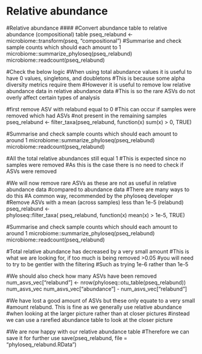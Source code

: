 # Relative abundance

#Relative abundance ####
#Convert abundance table to relative abundance (compositional) table
pseq_relabund <- microbiome::transform(pseq, "compositional")
#Summarise and check sample counts which should each amount to 1
microbiome::summarize_phyloseq(pseq_relabund)
microbiome::readcount(pseq_relabund)

#Check the below logic
#When using total abundance values it is useful to have 0 values, singletons, and doubletons
#This is because some alpha diversity metrics require them
#However it is useful to remove low relative abundance data in relative abundance data
#This is so the rare ASVs do not overly affect certain types of analysis

#first remove ASV with relabund equal to 0
#This can occur if samples were removed which had ASVs 
#not present in the remaining samples
pseq_relabund <-  filter_taxa(pseq_relabund, function(x) sum(x) > 0, TRUE)

#Summarise and check sample counts which should each amount to around 1
microbiome::summarize_phyloseq(pseq_relabund)
microbiome::readcount(pseq_relabund)

#All the total relative abundances still equal 1
#This is expected since no samples were removed
#As this is the case there is no need to check if ASVs were removed

#We will now remove rare ASVs as these are not as useful in relative abundance data
#compared to abundance data
#There are many ways to do this
#A common way, recommended by the phyloseq developer
#Remove ASVs with a mean (across samples) less than 1e-5 (relabund)
pseq_relabund <-  
  phyloseq::filter_taxa(
    pseq_relabund, function(x) mean(x) > 1e-5, TRUE)

#Summarise and check sample counts which should each amount to around 1
microbiome::summarize_phyloseq(pseq_relabund)
microbiome::readcount(pseq_relabund)

#Total relative abundance has decreased by a very small amount
#This is what we are looking for, if too much is being removed >0.05
#you will need to try to be gentler with the filtering
#Such as trying 1e-6 rather than 1e-5

#We should also check how many ASVs have been removed
num_asvs_vec["relabund"] <- nrow(phyloseq::otu_table(pseq_relabund))
num_asvs_vec
num_asvs_vec["abundance"] - num_asvs_vec["relabund"]

#We have lost a good amount of ASVs but these only equate to a very small
#amount relabund. This is fine as we generally use relative abundance
#when looking at the larger picture rather than at closer pictures
#instead we can use a rarefied abundance table to look at the closer picture

#We are now happy with our relative abundance table
#Therefore we can save it for further use
save(pseq_relabund, file = "phyloseq_relabund.RData")